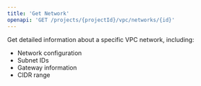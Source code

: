 ```yaml
---
title: 'Get Network'
openapi: 'GET /projects/{projectId}/vpc/networks/{id}'
---
```


Get detailed information about a specific VPC network, including:

- Network configuration
- Subnet IDs
- Gateway information
- CIDR range 